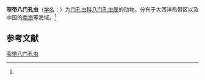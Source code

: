 {{Speciesbox
| name = 窄带八门孔虫
| status = 
| status_system = 
| image = 
| genus = Octopyle
| species = stenozona
| authority = ([[恩斯特·海克尔|Haeckel]], 1887)<ref name='id9150'>{{cite web| url =http://www.bioinfo.cn/db05/BjdwSpecies.php?action=view&id=9150| title =窄带八门孔虫| work =《中国动物物种编目数据库》| publisher =中国科学院微生物研究所| author =中国科学院动物研究所| accessdate =2009-04-16| deadurl =yes| archiveurl =https://web.archive.org/web/20160305023507/http://www.bioinfo.cn/db05/BjdwSpecies.php?action=view&id=9150| archivedate =2016-03-05}}</ref>
}}

'''窄带八门孔虫'''（[[学名|学名]]：{{lang|la|''Octopyle stenozona''}}）为[[门孔虫科|门孔虫科]][[八门孔虫属|八门孔虫属]]的动物。分布于大西洋热带区以及中国的[[南海|南海]]等海域。<ref name='id9150'/>

== 参考文献 ==
{{reflist}}

{{Wikispecies|Octopyle stenozona}}
{{Taxonbar|from=Q21303030}}

[[Category:八门孔虫属|窄带八门孔虫]]


{{放射虫小作品}}